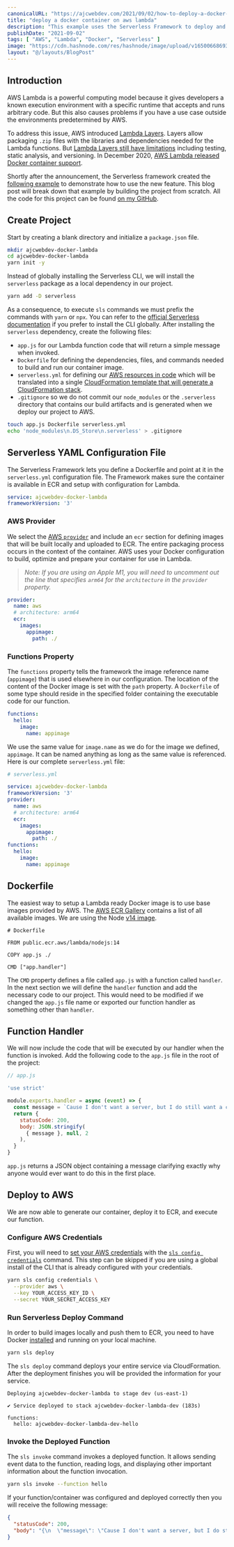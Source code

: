 ```yaml
---
canonicalURL: "https://ajcwebdev.com/2021/09/02/how-to-deploy-a-docker-container-on-aws-lambda/"
title: "deploy a docker container on aws lambda"
description: "This example uses the Serverless Framework to deploy and query a Node.js server running in a Docker container on AWS Lambda."
publishDate: "2021-09-02"
tags: [ "AWS", "Lambda", "Docker", "Serverless" ]
image: "https://cdn.hashnode.com/res/hashnode/image/upload/v1650066869358/eu54NWisn.png"
layout: "@/layouts/BlogPost"
---
```


## Introduction

AWS Lambda is a powerful computing model because it gives developers a known execution environment with a specific runtime that accepts and runs arbitrary code. But this also causes problems if you have a use case outside the environments predetermined by AWS.

To address this issue, AWS introduced [Lambda Layers](https://docs.aws.amazon.com/lambda/latest/dg/configuration-layers.html). Layers allow packaging `.zip` files with the libraries and dependencies needed for the Lambda functions. But [Lambda Layers still have limitations](https://lumigo.io/blog/lambda-layers-when-to-use-it/) including testing, static analysis, and versioning. In December 2020, [AWS Lambda released Docker container support](https://aws.amazon.com/blogs/aws/new-for-aws-lambda-container-image-support/).

Shortly after the announcement, the Serverless framework created the [following example](https://www.serverless.com/blog/container-support-for-lambda) to demonstrate how to use the new feature. This blog post will break down that example by building the project from scratch. All the code for this project can be found [on my GitHub](https://github.com/ajcwebdev/ajcwebdev-docker-lambda).

## Create Project

Start by creating a blank directory and initialize a `package.json` file.

```bash
mkdir ajcwebdev-docker-lambda
cd ajcwebdev-docker-lambda
yarn init -y
```

Instead of globally installing the Serverless CLI, we will install the `serverless` package as a local dependency in our project.

```bash
yarn add -D serverless
```

As a consequence, to execute `sls` commands we must prefix the commands with `yarn` or `npx`. You can refer to the [official Serverless documentation](https://www.serverless.com/framework/docs/getting-started) if you prefer to install the CLI globally. After installing the `serverless` dependency, create the following files:
* `app.js` for our Lambda function code that will return a simple message when invoked.
* `Dockerfile` for defining the dependencies, files, and commands needed to build and run our container image.
* `serverless.yml` for defining our [AWS resources in code](https://www.serverless.com/framework/docs/providers/aws/guide/services#serverlessyml) which will be translated into a single [CloudFormation template that will generate a CloudFormation stack](https://www.serverless.com/framework/docs/providers/aws/guide/resources).
* `.gitignore` so we do not commit our `node_modules` or the `.serverless` directory that contains our build artifacts and is generated when we deploy our project to AWS.

```bash
touch app.js Dockerfile serverless.yml
echo 'node_modules\n.DS_Store\n.serverless' > .gitignore
```

## Serverless YAML Configuration File

The Serverless Framework lets you define a Dockerfile and point at it in the `serverless.yml` configuration file. The Framework makes sure the container is available in ECR and setup with configuration for Lambda.

```yaml
service: ajcwebdev-docker-lambda
frameworkVersion: '3'
```

### AWS Provider

We select the [AWS `provider`](https://www.serverless.com/framework/docs/providers/aws) and include an `ecr` section for defining images that will be built locally and uploaded to ECR. The entire packaging process occurs in the context of the container. AWS uses your Docker configuration to build, optimize and prepare your container for use in Lambda.

> *Note: If you are using an Apple M1, you will need to uncomment out the line that specifies `arm64` for the `architecture` in the `provider` property.*

```yaml
provider:
  name: aws
  # architecture: arm64
  ecr:
    images:
      appimage:
        path: ./
```

### Functions Property

The `functions` property tells the framework the image reference name (`appimage`) that is used elsewhere in our configuration. The location of the content of the Docker image is set with the `path` property. A `Dockerfile` of some type should reside in the specified folder containing the executable code for our function.

```yaml
functions:
  hello:
    image:
      name: appimage
```

We use the same value for `image.name` as we do for the image we defined, `appimage`. It can be named anything as long as the same value is referenced. Here is our complete `serverless.yml` file:

```yaml
# serverless.yml

service: ajcwebdev-docker-lambda
frameworkVersion: '3'
provider:
  name: aws
  # architecture: arm64
  ecr:
    images:
      appimage:
        path: ./
functions:
  hello:
    image:
      name: appimage
```

## Dockerfile

The easiest way to setup a Lambda ready Docker image is to use base images provided by AWS. The [AWS ECR Gallery](https://gallery.ecr.aws/) contains a list of all available images. We are using the Node [v14 image](https://gallery.ecr.aws/lambda/nodejs).

```docker
# Dockerfile

FROM public.ecr.aws/lambda/nodejs:14

COPY app.js ./

CMD ["app.handler"]
```

The `CMD` property defines a file called `app.js` with a function called `handler`. In the next section we will define the `handler` function and add the necessary code to our project. This would need to be modified if we changed the `app.js` file name or exported our function handler as something other than `handler`.

## Function Handler

We will now include the code that will be executed by our handler when the function is invoked. Add the following code to the `app.js` file in the root of the project:

```js
// app.js

'use strict'

module.exports.handler = async (event) => {
  const message = `Cause I don't want a server, but I do still want a container`
  return {
    statusCode: 200,
    body: JSON.stringify(
      { message }, null, 2
    ),
  }
}
```

`app.js` returns a JSON object containing a message clarifying exactly why anyone would ever want to do this in the first place.

## Deploy to AWS

We are now able to generate our container, deploy it to ECR, and execute our function.

### Configure AWS Credentials

First, you will need to [set your AWS credentials](https://www.serverless.com/framework/docs/providers/aws/guide/credentials/#using-aws-access-keys) with the [`sls config credentials`](https://www.serverless.com/framework/docs/providers/aws/cli-reference/config-credentials) command. This step can be skipped if you are using a global install of the CLI that is already configured with your credentials.

```bash
yarn sls config credentials \
  --provider aws \
  --key YOUR_ACCESS_KEY_ID \
  --secret YOUR_SECRET_ACCESS_KEY
```

### Run Serverless Deploy Command

In order to build images locally and push them to ECR, you need to have Docker [installed](https://docs.docker.com/get-docker/) and running on your local machine.

```bash
yarn sls deploy
```

The `sls deploy` command deploys your entire service via CloudFormation. After the deployment finishes you will be provided the information for your service.

```
Deploying ajcwebdev-docker-lambda to stage dev (us-east-1)

✔ Service deployed to stack ajcwebdev-docker-lambda-dev (183s)

functions:
  hello: ajcwebdev-docker-lambda-dev-hello
```

### Invoke the Deployed Function

The `sls invoke` command invokes a deployed function. It allows sending event data to the function, reading logs, and displaying other important information about the function invocation.

```bash
yarn sls invoke --function hello
```

If your function/container was configured and deployed correctly then you will receive the following message:

```json
{
  "statusCode": 200,
  "body": "{\n  \"message\": \"Cause I don't want a server, but I do still want a container\"\n}"
}
```